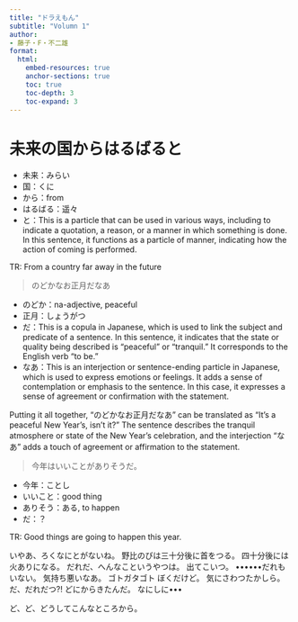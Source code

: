```yaml
---
title: "ドラえもん"
subtitle: "Volumn 1"
author:
- 藤子・F・不二雄
format:
  html:
    embed-resources: true
    anchor-sections: true
    toc: true
    toc-depth: 3
    toc-expand: 3
---
```



# 未来の国からはるばると

* 未来：みらい
* 国：くに
* から：from
* はるばる：遥々
* と：This is a particle that can be used in various ways, including to indicate a quotation, a reason, or a manner in which something is done.
  In this sentence, it functions as a particle of manner, indicating how the action of coming is performed.

TR: From a country far away in the future

> のどかなお正月だなあ

* のどか：na-adjective, peaceful
* 正月：しょうがつ
* だ：This is a copula in Japanese, which is used to link the subject and predicate of a sentence. In this sentence, it indicates that the state or quality being described is "peaceful" or "tranquil." It corresponds to the English verb "to be."
* なあ：This is an interjection or sentence-ending particle in Japanese, which is used to express emotions or feelings. It adds a sense of contemplation or emphasis to the sentence. In this case, it expresses a sense of agreement or confirmation with the statement.

Putting it all together, "のどかなお正月だなあ" can be translated as "It's a peaceful New Year's, isn't it?" The sentence describes the tranquil atmosphere or state of the New Year's celebration, and the interjection "なあ" adds a touch of agreement or affirmation to the statement.

> 今年はいいことがありそうだ。

* 今年：ことし
* いいこと：good thing
* ありそう：ある, to happen
* だ：？

TR: Good things are going to happen this year.

いやあ、ろくなにとがないね。
野比のびは三十分後に首をつる。
四十分後には火ありになる。
だれだ、へんなこというやつは。
出てこいつ。
••••••だれもいない。
気持ち悪いなあ。
ゴトガタゴト
ぼくだけど。
気にさわつたかしら。
だ、だれだつ?!
どにからきたんだ。
なにしに•••

ど、ど、どうしてこんなところから。

